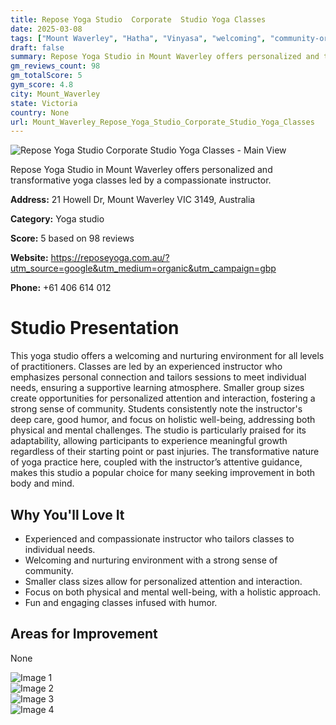 ```yaml
---
title: Repose Yoga Studio  Corporate  Studio Yoga Classes
date: 2025-03-08
tags: ["Mount Waverley", "Hatha", "Vinyasa", "welcoming", "community-oriented", "Mount Waverley"]  
draft: false
summary: Repose Yoga Studio in Mount Waverley offers personalized and transformative yoga classes led by a compassionate instructor.
gm_reviews_count: 98
gm_totalScore: 5
gym_score: 4.8
city: Mount_Waverley
state: Victoria
country: None
url: Mount_Waverley_Repose_Yoga_Studio_Corporate_Studio_Yoga_Classes
---
```


<div className="aspect-[16/9] relative my-8">
  <img 
    src="https://lh5.googleusercontent.com/p/AF1QipPplIAh4WzOPNH7CCi2Lgf2mZh566PX1K5k98Hy=w1920-h1080-k-no"
    alt="Repose Yoga Studio  Corporate  Studio Yoga Classes - Main View"
    className="object-cover absolute inset-0 w-full h-full rounded-lg"
  />
</div>

Repose Yoga Studio in Mount Waverley offers personalized and transformative yoga classes led by a compassionate instructor.

**Address:** 21 Howell Dr, Mount Waverley VIC 3149, Australia

**Category:** Yoga studio

**Score:** 5 based on 98 reviews

**Website:** https://reposeyoga.com.au/?utm_source=google&utm_medium=organic&utm_campaign=gbp

**Phone:** +61 406 614 012

# Studio Presentation

This yoga studio offers a welcoming and nurturing environment for all levels of practitioners. Classes are led by an experienced instructor who emphasizes personal connection and tailors sessions to meet individual needs, ensuring a supportive learning atmosphere. Smaller group sizes create opportunities for personalized attention and interaction, fostering a strong sense of community. Students consistently note the instructor's deep care, good humor, and focus on holistic well-being, addressing both physical and mental challenges. The studio is particularly praised for its adaptability, allowing participants to experience meaningful growth regardless of their starting point or past injuries. The transformative nature of yoga practice here, coupled with the instructor’s attentive guidance, makes this studio a popular choice for many seeking improvement in both body and mind.

## Why You'll Love It

- Experienced and compassionate instructor who tailors classes to individual needs.
- Welcoming and nurturing environment with a strong sense of community.
- Smaller class sizes allow for personalized attention and interaction.
- Focus on both physical and mental well-being, with a holistic approach.
- Fun and engaging classes infused with humor.

## Areas for Improvement

None

<div className="grid grid-cols-1 xl:grid-cols-2 gap-4 my-8">
<div className="aspect-[4/3] relative"><img src="https://lh3.googleusercontent.com/p/AF1QipNhg0mHZ3iM52Z_qn_RaEBkt9I_s73QayDC5py7=w1920-h1080-k-no" alt="Image 1" className="object-cover absolute inset-0 w-full h-full rounded-lg" /></div>
<div className="aspect-[4/3] relative"><img src="https://lh5.googleusercontent.com/p/AF1QipP_QQMVWmq0lDfkK0EcYvXcR62IlEeqdAx0GVbu=w1920-h1080-k-no" alt="Image 2" className="object-cover absolute inset-0 w-full h-full rounded-lg" /></div>
<div className="aspect-[4/3] relative"><img src="https://lh5.googleusercontent.com/p/AF1QipOEgbr4YW8OhmOysP02CUEtxP4aAjvdzQHoQY3z=w1920-h1080-k-no" alt="Image 3" className="object-cover absolute inset-0 w-full h-full rounded-lg" /></div>
<div className="aspect-[4/3] relative"><img src="https://lh5.googleusercontent.com/p/AF1QipNQht-98GSufwXvYIAXAVCuO3yhd5tfJ8Jyw-au=w1920-h1080-k-no" alt="Image 4" className="object-cover absolute inset-0 w-full h-full rounded-lg" /></div>
</div>